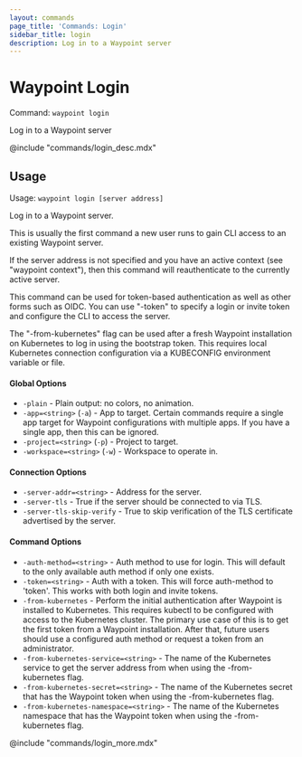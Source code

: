 ```yaml
---
layout: commands
page_title: 'Commands: Login'
sidebar_title: login
description: Log in to a Waypoint server
---
```


# Waypoint Login

Command: `waypoint login`

Log in to a Waypoint server

@include "commands/login_desc.mdx"

## Usage

Usage: `waypoint login [server address]`

Log in to a Waypoint server.

This is usually the first command a new user runs to gain CLI access to
an existing Waypoint server.

If the server address is not specified and you have an active
context (see "waypoint context"), then this command will reauthenticate
to the currently active server.

This command can be used for token-based authentication as well as
other forms such as OIDC. You can use "-token" to specify a login or
invite token and configure the CLI to access the server.

The "-from-kubernetes" flag can be used after a fresh Waypoint installation
on Kubernetes to log in using the bootstrap token. This requires local
Kubernetes connection configuration via a KUBECONFIG environment variable
or file.

#### Global Options

- `-plain` - Plain output: no colors, no animation.
- `-app=<string>` (`-a`) - App to target. Certain commands require a single app target for Waypoint configurations with multiple apps. If you have a single app, then this can be ignored.
- `-project=<string>` (`-p`) - Project to target.
- `-workspace=<string>` (`-w`) - Workspace to operate in.

#### Connection Options

- `-server-addr=<string>` - Address for the server.
- `-server-tls` - True if the server should be connected to via TLS.
- `-server-tls-skip-verify` - True to skip verification of the TLS certificate advertised by the server.

#### Command Options

- `-auth-method=<string>` - Auth method to use for login. This will default to the only available auth method if only one exists.
- `-token=<string>` - Auth with a token. This will force auth-method to 'token'. This works with both login and invite tokens.
- `-from-kubernetes` - Perform the initial authentication after Waypoint is installed to Kubernetes. This requires kubectl to be configured with access to the Kubernetes cluster. The primary use case of this is to get the first token from a Waypoint installation. After that, future users should use a configured auth method or request a token from an administrator.
- `-from-kubernetes-service=<string>` - The name of the Kubernetes service to get the server address from when using the -from-kubernetes flag.
- `-from-kubernetes-secret=<string>` - The name of the Kubernetes secret that has the Waypoint token when using the -from-kubernetes flag.
- `-from-kubernetes-namespace=<string>` - The name of the Kubernetes namespace that has the Waypoint token when using the -from-kubernetes flag.

@include "commands/login_more.mdx"
